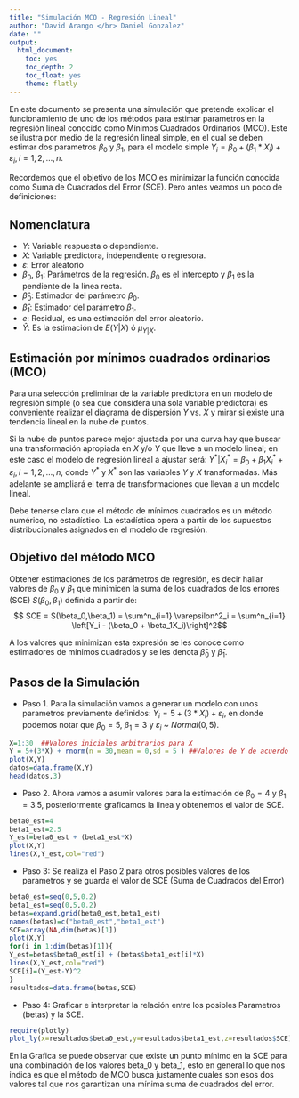 ```yaml
---
title: "Simulación MCO - Regresión Lineal"
author: "David Arango </br> Daniel Gonzalez"
date: ""
output:
  html_document:
    toc: yes
    toc_depth: 2
    toc_float: yes
    theme: flatly    
---
```



En este documento se presenta una simulación que pretende explicar el funcionamiento de uno de los métodos para estimar parametros en la regresión lineal conocido como Mínimos Cuadrados Ordinarios (MCO). Este se ilustra por medio de la regresión lineal simple, en el cual se deben estimar dos parametros $\beta_0$ y $\beta_1$, para el modelo simple $Y_i=\beta_0 + (\beta_1 * X_i) + \varepsilon_{i}, i=1,2,\ldots,n$.

Recordemos que el objetivo de los MCO es minimizar la función conocida como Suma de Cuadrados del Error (SCE). Pero antes veamos un poco de definiciones:

## Nomenclatura

-   ${Y}$: Variable respuesta o dependiente.
-   ${X}$: Variable predictora, independiente o regresora.
-   ${\varepsilon}$: Error aleatorio
-   ${\beta_0}$, ${\beta_1}$: Parámetros de la regresión. ${\beta_0}$ es el intercepto y ${\beta_1}$ es la pendiente de la línea recta.
-   ${\widehat{\beta}_0}$: Estimador del parámetro ${\beta_0}$.
-   ${\widehat{\beta}_1}$: Estimador del parámetro ${\beta_1}$.
-   $e$: Residual, es una estimación del error aleatorio.
-   $\widehat{Y}$: Es la estimación de $E(Y\vert X)$ ó ${\mu_{Y\vert X}}$.

## Estimación por mínimos cuadrados ordinarios (MCO)

Para una selección preliminar de la variable predictora en un modelo de regresión simple (o sea que considera una sola variable predictora) es conveniente realizar el diagrama de dispersión ${Y}$ vs. ${X}$ y mirar si existe una tendencia lineal en la nube de puntos.

Si la nube de puntos parece mejor ajustada por una curva hay que buscar una transformación apropiada en ${X}$ y/o ${Y}$ que lleve a un modelo lineal; en este caso el modelo de regresión lineal a ajustar será: ${Y^{*}\vert X^{*}_{i}=\beta_0 + \beta_1 X^{*}_{i} + \varepsilon_{i}, i=1,2,\ldots,n}$, donde ${Y^*}$ y ${X^*}$ son las variables ${Y}$ y ${X}$ transformadas. Más adelante se ampliará el tema de transformaciones que llevan a un modelo lineal.

Debe tenerse claro que el método de mínimos cuadrados es un método numérico, no estadístico. La estadística opera a partir de los supuestos distribucionales asignados en el modelo de regresión.

## Objetivo del método MCO

Obtener estimaciones de los parámetros de regresión, es decir hallar valores de ${\beta_0}$ y ${\beta_1}$ que minimicen la suma de los cuadrados de los errores (SCE) ${S(\beta_0,\beta_1)}$ definida a partir de: $$
SCE = S(\beta_0,\beta_1) = \sum^n_{i=1} \varepsilon^2_i = \sum^n_{i=1} \left[Y_i - (\beta_0 + \beta_1X_i)\right]^2$$

A los valores que minimizan esta expresión se les conoce como estimadores de mínimos cuadrados y se les denota ${\widehat{\beta}_0}$ y ${\widehat{\beta}_1}$.

## Pasos de la Simulación

-   Paso 1. Para la simulación vamos a generar un modelo con unos parametros previamente definidos: $Y_i= 5 + (3 * X_i) + \varepsilon_{i}$, en donde podemos notar que $\beta_0=5$, $\beta_1=3$ y $\varepsilon_{i}$ \~ $Normal (0,5)$.

```r
X=1:30  ##Valores iniciales arbitrarios para X
Y = 5+(3*X) + rnorm(n = 30,mean = 0,sd = 5 ) ##Valores de Y de acuerdo al modelo
plot(X,Y)
datos=data.frame(X,Y)
head(datos,3)
```

-   Paso 2. Ahora vamos a asumir valores para la estimación de $\beta_0=4$ y $\beta_1=3.5$, posteriormente graficamos la linea y obtenemos el valor de SCE.

```r
beta0_est=4
beta1_est=2.5
Y_est=beta0_est + (beta1_est*X)
plot(X,Y)
lines(X,Y_est,col="red")
```
- Paso 3: Se realiza el Paso 2 para otros posibles valores de los parametros y se guarda el valor de SCE (Suma de Cuadrados del Error)


```r
beta0_est=seq(0,5,0.2)
beta1_est=seq(0,5,0.2)
betas=expand.grid(beta0_est,beta1_est)
names(betas)=c("beta0_est","beta1_est")
SCE=array(NA,dim(betas)[1])
plot(X,Y)
for(i in 1:dim(betas)[1]){
Y_est=betas$beta0_est[i] + (betas$beta1_est[i]*X)
lines(X,Y_est,col="red")
SCE[i]=(Y_est-Y)^2
}
resultados=data.frame(betas,SCE)
```

- Paso 4: Graficar e interpretar la relación entre los posibles Parametros (betas) y la SCE.

```r
require(plotly)
plot_ly(x=resultados$beta0_est,y=resultados$beta1_est,z=resultados$SCE)
```

En la Grafica se puede observar que existe un punto mínimo en la SCE para una combinación de los valores beta_0 y beta_1, esto en general lo que nos indica es que el método de MCO busca justamente cuales son esos dos valores tal que nos garantizan una mínima suma de cuadrados del error.